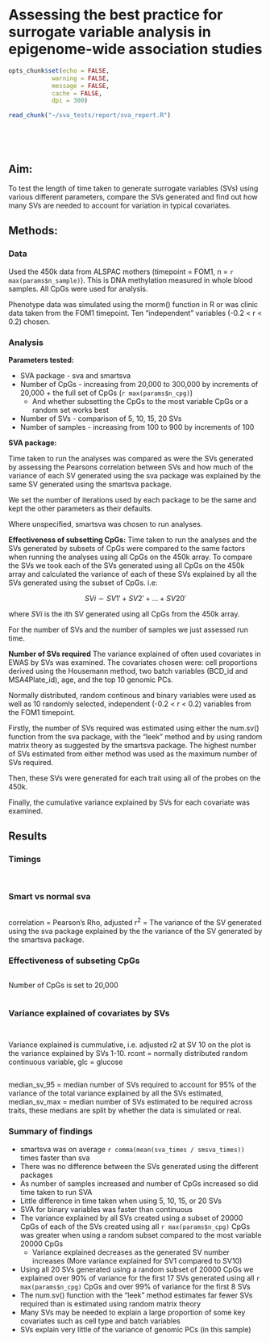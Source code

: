 # Assessing the best practice for surrogate variable analysis in epigenome-wide association studies

```r
opts_chunk$set(echo = FALSE, 
            warning = FALSE, 
            message = FALSE, 
            cache = FALSE, 
            dpi = 300)
```

```r
read_chunk("~/sva_tests/report/sva_report.R")
```

``` r
```

```r
```  

```r
```  

```r
```  


## Aim:
To test the length of time taken to generate surrogate variables (SVs) using various different parameters, compare the SVs generated and find out how many SVs are needed to account for variation in typical covariates.

## Methods:

### Data
Used the 450k data from ALSPAC mothers (timepoint = FOM1, n = `r max(params$n_sample)`). This is DNA methylation measured in whole blood samples. All CpGs were used for analysis. 

Phenotype data was simulated using the rnorm() function in R or was clinic data taken from the FOM1 timepoint. Ten "independent" variables (-0.2 < r < 0.2) chosen. 

### Analysis
__Parameters tested:__

* SVA package - sva and smartsva
* Number of CpGs - increasing from 20,000 to 300,000 by increments of 20,000 + the full set of CpGs (`r max(params$n_cpg)`)
	+ And whether subsetting the CpGs to the most variable CpGs or a random set works best 
* Number of SVs - comparison of 5, 10, 15, 20 SVs
* Number of samples - increasing from 100 to 900 by increments of 100

__SVA package:__

Time taken to run the analyses was compared as were the SVs generated by assessing the Pearsons correlation between SVs and how much of the variance of each SV generated using the sva package was explained by the same SV generated using the smartsva package.

We set the number of iterations used by each package to be the same and kept the other parameters as their defaults. 
 
Where unspecified, smartsva was chosen to run analyses.

__Effectiveness of subsetting CpGs:__
Time taken to run the analyses and the SVs generated by subsets of CpGs were compared to the same factors when running the analyses using all CpGs on the 450k array. To compare the SVs we took each of the SVs generated using all CpGs on the 450k array and calculated the variance of each of these SVs explained by all the SVs generated using the subset of CpGs. i.e:

$$SVi \sim SV1' + SV2' + ... + SV20'$$

where _SVi_ is the ith SV generated using all CpGs from the 450k array. 

For the number of SVs and the number of samples we just assessed run time.

__Number of SVs required__
The variance explained of often used covariates in EWAS by SVs was examined. The covariates chosen were: cell proportions derived using the Housemann method, two batch variables (BCD_id and MSA4Plate_id), age, and the top 10 genomic PCs. 

Normally distributed, random continous and binary variables were used as well as 10 randomly selected, independent (-0.2 < r < 0.2) variables from the FOM1 timepoint.

Firstly, the number of SVs required was estimated using either the num.sv() function from the sva package, with the "leek" method and by using random matrix theory as suggested by the smartsva package. The highest number of SVs estimated from either method was used as the maximum number of SVs required. 

Then, these SVs were generated for each trait using all of the probes on the 450k.

Finally, the cumulative variance explained by SVs for each covariate was examined. 

## Results

### Timings

```r
```

```r
```

### Smart vs normal sva

```r
```

correlation = Pearson's Rho,
adjusted r^2^ = The variance of the SV generated using the sva package explained by the the variance of the SV generated by the smartsva package.

### Effectiveness of subseting CpGs

```r
```

Number of CpGs is set to 20,000

```r
```

### Variance explained of covariates by SVs

```r
```

```r
```

Variance explained is cummulative, i.e. adjusted r2 at SV 10 on the plot is the variance explained by SVs 1-10.
rcont = normally distributed random continuous variable,
glc = glucose

```r
```

median_sv_95 = median number of SVs required to account for 95% of the variance of the total variance explained by all the SVs estimated,
median_sv_max = median number of SVs estimated to be required across traits,
these medians are split by whether the data is simulated or real. 

### Summary of findings
* smartsva was on average `r comma(mean(sva_times / smsva_times))` times faster than sva
* There was no difference between the SVs generated using the different packages
* As number of samples increased and number of CpGs increased so did time taken to run SVA
* Little difference in time taken when using 5, 10, 15, or 20 SVs 
* SVA for binary variables was faster than continuous
* The variance explained by all SVs created using a subset of 20000 CpGs of each of the SVs created using all `r max(params$n_cpg)` CpGs was greater when using a random subset compared to the most variable 20000 CpGs
	+ Variance explained decreases as the generated SV number increases (More variance explained for SV1 compared to SV10)
* Using all 20 SVs generated using a random subset of 20000 CpGs we explained over 90% of variance for the first 17 SVs generated using all `r max(params$n_cpg)` CpGs and over 99% of variance for the first 8 SVs
* The num.sv() function with the "leek" method estimates far fewer SVs required than is estimated using random matrix theory
* Many SVs may be needed to explain a large proportion of some key covariates such as cell type and batch variables
* SVs explain very little of the variance of genomic PCs (in this sample)









